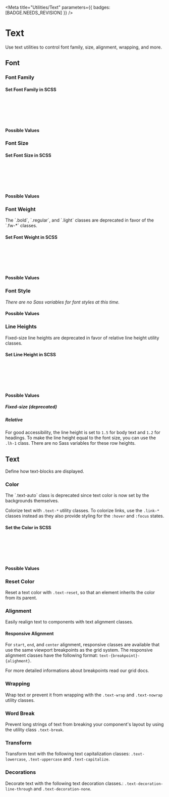 
<Meta
  title="Utilities/Text"
  parameters={{ badges: [BADGE.NEEDS_REVISION] }}
/>

# Text

<div className="lead">
  Use text utilities to control font family, size, alignment, wrapping, and more.
</div>

## Font

### Font Family

<Canvas of={TextDemos.FontFamily} sourceState='shown' />

#### Set Font Family in SCSS

```css dark
@use '@swisspost/design-system-styles/core' as post;

.my-element {
  font-family: post.$font-family-sans-serif;
}
```

#### Possible Values

<TextUtilityAPI
  values={SCSS_VARIABLES.fontFamilies}
  cssPrefix="font"
  scssPrefix="font-family"
/>

### Font Size

<Canvas of={TextDemos.FontSize} sourceState='shown' />

#### Set Font Size in SCSS

```css dark
@use '@swisspost/design-system-styles/core' as post;

.my-element {
  font-size: post.$font-size-tiny;
}
```

#### Possible Values

<TextUtilityAPI
  values={SCSS_VARIABLES.fontSizes}
  cssPrefix="fs"
  scssPrefix="font-size"
/>

### Font Weight

<div className="alert alert-warning my-4">
  The `.bold`, `.regular`, and `.light` classes are deprecated in favor of the `.fw-*` classes.
</div>

<Canvas of={TextDemos.FontWeight} sourceState='shown' />

#### Set Font Weight in SCSS

```css dark
@use '@swisspost/design-system-styles/core' as post;

.my-element {
  font-weight: post.$font-weight-bold;
}
```

#### Possible Values

<TextUtilityAPI
  values={SCSS_VARIABLES.fontWeights}
  cssPrefix="fw"
  scssPrefix="font-weight"
/>

### Font Style

<Canvas of={TextDemos.FontStyle} sourceState='shown' />

<p className="mb-big"><em>There are no Sass variables for font styles at this time.</em></p>

#### Possible Values

<TextUtilityAPI
  values={SCSS_VARIABLES.fontStyles}
  cssPrefix="fst"
/>

### Line Heights

<div className="alert alert-warning my-4">
  Fixed-size line heights are deprecated in favor of relative line height utility classes.
</div>

<Canvas of={TextDemos.LineHeight} sourceState='shown' />

#### Set Line Height in SCSS

```css dark
@use '@swisspost/design-system-styles/core' as post;

.my-element {
  line-height: post.$line-height-tiny;
}
```

#### Possible Values

##### Fixed-size (deprecated)

<TextUtilityAPI
  values={SCSS_VARIABLES.fixedLineHeights}
  cssPrefix="lh"
  scssPrefix="line-height"
/>

##### Relative
For good accessibility, the line height is set to <code>1.5</code> for body text and <code>1.2</code> for headings.
To make the line height equal to the font size, you can use the `.lh-1` class.
There are no Sass variables for these row heights.

<TextUtilityAPI
  values={SCSS_VARIABLES.relativeLineHeights}
  cssPrefix="lh"
/>

## Text

Define how text-blocks are displayed.

### Color

<div className="alert alert-warning my-4">
  The `.text-auto` class is deprecated since text color is now set by the <LinkTo href="utilities-background">backgrounds</LinkTo> themselves.
</div>

Colorize text with `.text-*` utility classes.
To colorize links, use the `.link-*` classes instead as they also provide styling for the `:hover` and `:focus` states.

<Canvas of={TextDemos.TextColor} sourceState='shown' />

#### Set the Color in SCSS

```css dark
@use '@swisspost/design-system-styles/core' as post;

.my-element {
  color: post.$success;
}
```

#### Possible Values

<TextUtilityAPI
  values={SCSS_VARIABLES.colors}
  cssPrefix="text"
/>

### Reset Color

Reset a text color with `.text-reset`, so that an element inherits the color from its parent.

<Canvas of={TextDemos.TextColorReset} sourceState='shown' />

### Alignment

Easily realign text to components with text alignment classes.

<Canvas of={TextDemos.TextAlign} sourceState='shown' />

#### Responsive Alignment

For `start`, `end`, and `center` alignment, responsive classes are available that use the same viewport breakpoints as the grid system.
The responsive alignment classes have the following format: `text-{breakpoint}-{alighment}`.

For more detailed informations about breakpoints read our <LinkTo kind="foundations-grid">grid docs</LinkTo>.

### Wrapping

Wrap text or prevent it from wrapping with the `.text-wrap` and `.text-nowrap` utility classes.

<Canvas of={TextDemos.TextWrapping} sourceState='shown' />

### Word Break

Prevent long strings of text from breaking your component's layout by using the utility class `.text-break`.

<Canvas of={TextDemos.WordBreak} sourceState='shown' />

### Transform

Transform text with the following text capitalization classes: `.text-lowercase`, `.text-uppercase` and `.text-capitalize`.

<Canvas of={TextDemos.TextTransform} sourceState='shown' />

### Decorations

Decorate text with the following text decoration classes.: `.text-decoration-line-through` and `.text-decoration-none`.

<Canvas of={TextDemos.TextDecoration} sourceState='shown' />
